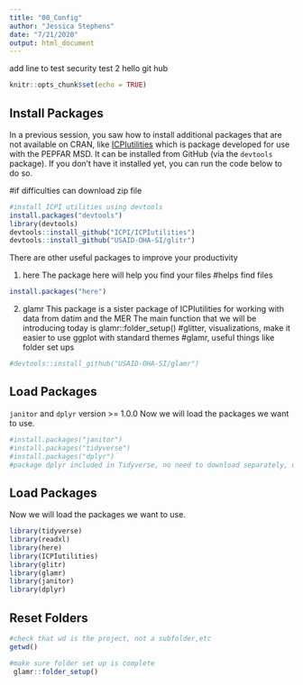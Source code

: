 ```yaml
---
title: "00_Config"
author: "Jessica Stephens"
date: "7/21/2020"
output: html_document
---
```

add line to test security
test 2
hello git hub


```r
knitr::opts_chunk$set(echo = TRUE)
```


## Install Packages

In a previous session, you saw how to install additional packages that are not available on CRAN, like [ICPIutilities](https://github.com/ICPI/ICPIutilities/blob/master/README.md) which is package developed for use with the PEPFAR MSD. It can be installed from GitHub (via the `devtools` package). If you don't have it installed yet, you can run the code below to do so.

#if difficulties can download zip file 
```r
#install ICPI utilities using devtools
install.packages("devtools")
library(devtools)
devtools::install_github("ICPI/ICPIutilities")
devtools::install_github("USAID-OHA-SI/glitr")

```

There are other useful packages to improve your productivity

1. here
The package here will help you find your files
#helps find files
```r
install.packages("here")
```

2. glamr
This package is a sister package of ICPIutilities for working with data from datim and the MER
The main function that we will be introducing today is glamr::folder_setup()
#glitter, visualizations, make it easier to use ggplot with standard themes
#glamr, useful things like folder set ups
```r
#devtools::install_github("USAID-OHA-SI/glamr")
```




## Load Packages
`janitor` and `dplyr` version >= 1.0.0
Now we will load the packages we want to use.

```r
#install.packages("janitor")
#install.packages("tidyverse")
#install.packages("dplyr") 
#package dplyr included in Tidyverse, no need to download separately, unless it has its own update


```


## Load Packages
Now we will load the packages we want to use.

```r
library(tidyverse)
library(readxl)
library(here)
library(ICPIutilities)
library(glitr)
library(glamr)
library(janitor)
library(dplyr)

```

## Reset Folders

```r
#check that wd is the project, not a subfolder,etc
getwd()

#make sure folder set up is complete
 glamr::folder_setup()
```

